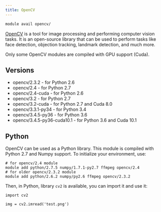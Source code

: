 ```yaml
---
title: OpenCV
---
```

```bash
module avail opencv/
```

[OpenCV](https://opencv.org/) is a tool for image processing and performing computer vision tasks. It is an open-source library that can be used to perform tasks like face detection, objection tracking, landmark detection, and much more.

Only some OpenCV modules are compiled with GPU support (Cuda).

## Versions

- opencv/2.3.2               - for Python 2.6
- opencv/2.4                 - for Python 2.7
- opencv/2.4-cuda            - for Python 2.6
- opencv/3.2                 - for Python 2.7
- opencv/3.2-cuda            - for Python 2.7 and Cuda 8.0
- opencv/3.3.1-py34          - for Python 3.4
- opencv/3.4.5-py36          - for Python 3.6
- opencv/3.4.5-py36-cuda10.1 - for Python 3.6 and Cuda 10.1

## Python

OpenCV can be used as a Python library. This module is compiled with Python 2.7 and Numpy support. To initialize your environment, use:

```
# for opencv/2.4 module
module add python/2.7.5 numpy/1.7.1-py2.7 ffmpeg opencv/2.4
# for older opencv/2.3.2 module
module add python/2.6.2 numpy/py2.6 ffmpeg opencv/2.3.2
```

Then, in Python, library `cv2` is available, you can import it and use it:

```
import cv2

img = cv2.imread('test.png')
```

